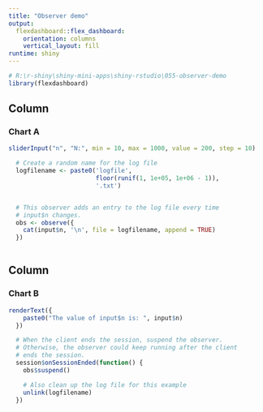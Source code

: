 ```yaml
---
title: "Observer demo"
output: 
  flexdashboard::flex_dashboard:
    orientation: columns
    vertical_layout: fill
runtime: shiny     
---
```


```r
# R:\r-shiny\shiny-mini-apps\shiny-rstudio\055-observer-demo
library(flexdashboard)
```

Column {data-width=650}
-----------------------------------------------------------------------

### Chart A

```r
sliderInput("n", "N:", min = 10, max = 1000, value = 200, step = 10)
```

```r
  # Create a random name for the log file
  logfilename <- paste0('logfile',
                        floor(runif(1, 1e+05, 1e+06 - 1)),
                        '.txt')


  # This observer adds an entry to the log file every time
  # input$n changes.
  obs <- observe({    
    cat(input$n, '\n', file = logfilename, append = TRUE)
  })
  

```


Column {data-width=350}
-----------------------------------------------------------------------

### Chart B

```r
renderText({
    paste0("The value of input$n is: ", input$n)
  })
```


```r
  # When the client ends the session, suspend the observer.
  # Otherwise, the observer could keep running after the client
  # ends the session.
  session$onSessionEnded(function() {
    obs$suspend()

    # Also clean up the log file for this example
    unlink(logfilename)
  })
```


